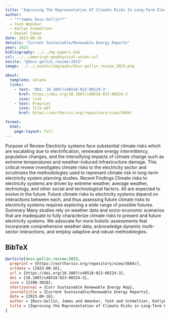 ```yaml
---
title: "Improving The Representation Of Climate Risks In Long-Term Electricity Systems Planning: A Critical Review"
author:
  - "**James Doss-Gollin**"
  - Yash Amonkar
  - Katlyn Schmeltzer
  - Daniel Cohan
date: 2023-08-16
details: "Current Sustainable/Renewable Energy Reports"
year: 2023
bibliography: ../../my-papers.bib
csl: ../../american-geophysical-union.csl
nocite: "@doss-gollin_review:2023"
image: ../../_assets/img/pubs/doss-gollin_review_2023.png

about:
  template: solana
  links:
    - text: 'DOI: 10.1007/s40518-023-00224-3'
      href: https://doi.org/10.1007/s40518-023-00224-3
      icon: link
    - text: Preprint
      icon: file-pdf
      href: https://eartharxiv.org/repository/view/5684/

format:
  html:
    page-layout: full
---
```


Purpose of Review Electricity systems face substantial climate risks which are escalating due to electrification, renewable energy intermittency, population changes, and the intensifying impacts of climate change such as extreme temperatures and weather-induced infrastructure damage. This critical review investigates climate risks to the electricity sector and scrutinizes the methodologies used to represent climate risk in long-term electricity system planning studies. Recent Findings Climate risks to electricity systems are driven by extreme weather, average weather, technology, and other social and technological factors. All are expected to evolve in the future. Future climate risks to electricity systems depend on interactions between each, and thus assessing future climate risks to electricity systems requires exploring a wide range of possible futures.  Summary Many studies rely on weather data and socio-economic scenarios that are inadequate to fully characterize climate risks to present and future electricity systems. We advocate for more holistic assessments that incorporate comprehensive weather data, acknowledge dynamic multi-sector interactions, and employ adaptive and robust methodologies.

## BibTeX

```bibtex
@article{doss-gollin_review:2023,
  preprint = {https://eartharxiv.org/repository/view/5684/},
  urldate = {2023-08-16},
  url = {https://doi.org/10.1007/s40518-023-00224-3},
  doi = {10.1007/s40518-023-00224-3},
  issn = {2196-3010},
  shortjournal = {Curr Sustainable Renewable Energy Rep},
  journaltitle = {Current Sustainable/Renewable Energy Reports},
  date = {2023-08-16},
  author = {Doss-Gollin, James and Amonkar, Yash and Schmeltzer, Katlyn and Cohan, Daniel},
  title = {Improving the Representation of Climate Risks in Long-Term Electricity Systems Planning: A Critical Review},
}
```